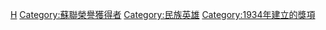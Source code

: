 {{Commonscat|Heroes of the Soviet Union}}
{{Catmore}}

[[Category:蘇聯勳章|H]]
[[Category:蘇聯榮譽獲得者|Category:蘇聯榮譽獲得者]]
[[Category:民族英雄|Category:民族英雄]]
[[Category:1934年建立的獎項|Category:1934年建立的獎項]]